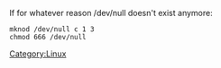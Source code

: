 If for whatever reason /dev/null doesn't exist anymore:

 mknod /dev/null c 1 3
 chmod 666 /dev/null

[[Category:Linux]]
